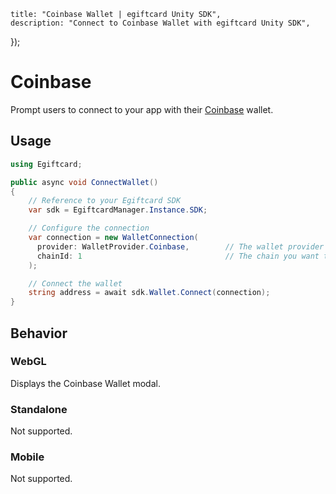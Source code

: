
	title: "Coinbase Wallet | egiftcard Unity SDK",
	description: "Connect to Coinbase Wallet with egiftcard Unity SDK",
});

# Coinbase

Prompt users to connect to your app with their [Coinbase](https://www.coinbase.com/wallet) wallet.

## Usage

```csharp
using Egiftcard;

public async void ConnectWallet()
{
    // Reference to your Egiftcard SDK
    var sdk = EgiftcardManager.Instance.SDK;

    // Configure the connection
    var connection = new WalletConnection(
      provider: WalletProvider.Coinbase,        // The wallet provider you want to connect to (Required)
      chainId: 1                                // The chain you want to connect to (Required)
    );

    // Connect the wallet
    string address = await sdk.Wallet.Connect(connection);
}
```

## Behavior

### WebGL

Displays the Coinbase Wallet modal.

### Standalone

Not supported.

### Mobile

Not supported.
